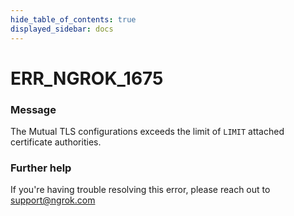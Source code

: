 ```yaml
---
hide_table_of_contents: true
displayed_sidebar: docs
---
```



# ERR_NGROK_1675

### Message

The Mutual TLS configurations exceeds the limit of `LIMIT` attached certificate authorities.

<ErrorDetails error="err_ngrok_1675" />

### Further help

If you're having trouble resolving this error, please reach out to [support@ngrok.com](mailto:support@ngrok.com?subject=Help%20with%20ERR_NGROK_1675)

